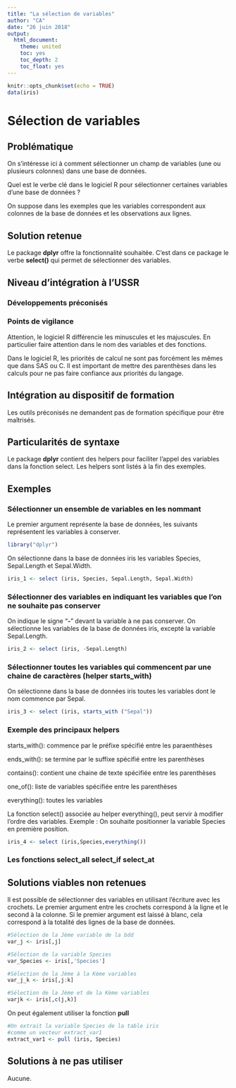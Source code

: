 ---
title: "La sélection de variables"
author: "CA"
date: "26 juin 2018"
output:
  html_document:
    theme: united
    toc: yes
    toc_depth: 2
    toc_float: yes
---

```{r setup, include=FALSE}
knitr::opts_chunk$set(echo = TRUE)
data(iris)
```
# Sélection de variables

## Problématique

On s'intéresse ici à comment sélectionner un champ de variables (une ou plusieurs colonnes) dans une base de données.

Quel est le verbe clé dans le logiciel R pour sélectionner certaines variables d'une base de données ?

On suppose dans les exemples que les variables correspondent aux colonnes de la base de données et les observations aux lignes.

## Solution retenue

Le package **dplyr** offre la fonctionnalité souhaitée.
C'est dans ce package le verbe **select()** qui permet de sélectionner des variables. 

## Niveau d'intégration à l'USSR

### Développements préconisés



### Points de vigilance

Attention, le logiciel R différencie les minuscules et les majuscules.
En particulier faire attention dans le nom des variables et des fonctions. 

Dans le logiciel R, les priorités de calcul ne sont pas forcément les mêmes que dans SAS ou C.
Il est important de mettre des parenthèses dans les calculs pour ne pas faire confiance aux priorités du langage. 

## Intégration au dispositif de formation

Les outils préconisés ne demandent pas de formation spécifique pour être maîtrisés.

## Particularités de syntaxe

Le package **dplyr** contient des helpers pour faciliter l'appel des variables dans la fonction select.
Les helpers sont listés à la fin des exemples.

## Exemples

### Sélectionner un ensemble de variables en les nommant

Le premier argument représente la base de données, les suivants représentent les variables à conserver.

```{r init,echo=FALSE,message=FALSE}
library("dplyr")
```

On sélectionne dans la base de données iris les variables Species, Sepal.Length et Sepal.Width.

```{r select by name}

iris_1 <- select (iris, Species, Sepal.Length, Sepal.Width)

```

### Sélectionner des variables en indiquant les variables que l'on ne souhaite pas conserver

On indique le signe "**-**" devant la variable à ne pas conserver.
On sélectionne les variables de la base de données iris, excepté la variable Sepal.Length.

```{r complémentaire}

iris_2 <- select (iris, -Sepal.Length)

```

### Sélectionner toutes les variables qui commencent par une chaine de caractères (helper starts_with) 

On sélectionne dans la base de données iris toutes les variables dont le nom commence par Sepal.

```{r}

iris_3 <- select (iris, starts_with ("Sepal"))

```

### Exemple des principaux helpers

starts_with(): commence par le préfixe spécifié entre les paraenthèses

ends_with(): se termine par le suffixe spécifié entre les parenthèses

contains(): contient une chaine de texte spécifiée entre les parenthèses

one_of(): liste de variables spécifiée entre les parenthèses

everything(): toutes les variables

La fonction select() associée au helper everything(), peut servir à modifier l'ordre des variables.
Exemple : On souhaite positionner la variable Species en première position.
```{r}

iris_4 <- select (iris,Species,everything())

```
### Les fonctions select_all select_if select_at


## Solutions viables non retenues

Il est possible de sélectionner des variables en utilisant l'écriture avec les crochets.
Le premier argument entre les crochets correspond à la ligne et le second à la colonne.
Si le premier argument est laissé à blanc, cela correspond à la totalité des lignes de la base de données.

```{r crochets}

#Sélection de la Jème variable de la bdd
var_j <- iris[,j]

#Sélection de la variable Species
var_Species <- iris[,'Species']

#Sélection de la Jème à la Kème variables
var_j_k <- iris[,j:k]

#Sélection de la Jème et de la Kème variables
varjk <- iris[,c(j,k)]

```

On peut également utiliser la fonction **pull**

```{r pull}

#On extrait la variable Species de la table iris
#comme un vecteur extract_var1
extract_var1 <- pull (iris, Species)

```


## Solutions à ne pas utiliser

Aucune.
